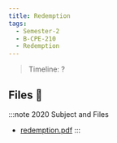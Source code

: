 ```yaml
---
title: Redemption
tags:
  - Semester-2
  - B-CPE-210
  - Redemption
---
```

> Timeline: ?


## Files 📂

:::note 2020 Subject and Files
- [redemption.pdf](https://github.com/Studio-17/Epitech-Subjects/raw/main/Semester-2/B-CPE-210/Redemption/redemption.pdf)
:::

